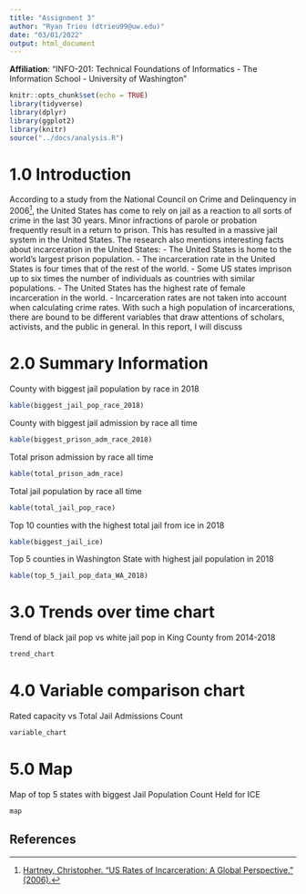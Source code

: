 ```yaml
---
title: "Assignment 3"
author: "Ryan Trieu (dtrieu99@uw.edu)"
date: "03/01/2022"
output: html_document
---
```

**Affiliation**: "INFO-201: Technical Foundations of Informatics - The Information School - University of Washington"

```r
knitr::opts_chunk$set(echo = TRUE)
library(tidyverse)
library(dplyr)
library(ggplot2)
library(knitr)
source("../docs/analysis.R")
```


# 1.0 Introduction 

According to a study from the National Council on Crime and Delinquency in 2006[^1], the United States has come to rely on jail as a reaction to all sorts of crime in the last 30 years. Minor infractions of parole or probation frequently result in a return to prison. This has resulted in a massive jail system in the United States. The research also mentions interesting facts about incarceration in the United States:
- The United States is home to the world's largest prison population.
- The incarceration rate in the United States is four times that of the rest of the world.
- Some US states imprison up to six times the number of individuals as countries with similar populations.
- The United States has the highest rate of female incarceration in the world.
- Incarceration rates are not taken into account when calculating crime rates.
With such a high population of incarcerations, there are bound to be different variables that draw attentions of scholars, activists, and the public in general. In this report, I will discuss 

# 2.0 Summary Information
County with biggest jail population by race in 2018
```r
kable(biggest_jail_pop_race_2018)
```

County with biggest jail admission by race all time
```r
kable(biggest_prison_adm_race_2018)
``` 

Total prison admission by race all time
```r
kable(total_prison_adm_race)  
```


Total jail population by race all time
```r
kable(total_jail_pop_race)
```

Top 10 counties with the highest total jail from ice in 2018
```r
kable(biggest_jail_ice)
```

Top 5 counties in Washington State with highest jail population in 2018
```r
kable(top_5_jail_pop_data_WA_2018)
```

# 3.0 Trends over time chart
Trend of black jail pop vs white jail pop in King County from 2014-2018
```r
trend_chart
```

# 4.0 Variable comparison chart
Rated capacity vs Total Jail Admissions Count
```r
variable_chart
```

# 5.0 Map
Map of top 5 states with biggest Jail Population Count Held for ICE
```r
map
```

## References
[^1]: [Hartney, Christopher. “US Rates of Incarceration: A Global Perspective.” (2006).](https://www.semanticscholar.org/paper/US-Rates-of-Incarceration%3A-A-Global-Perspective-Hartney/cbcc79e99c3ef29a421d2d306db27bea141e5a0d)